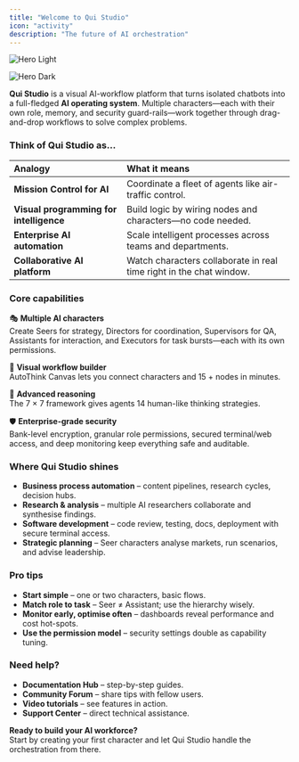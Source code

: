 ```yaml
---
title: "Welcome to Qui Studio"
icon: "activity"
description: "The future of AI orchestration"
---
```


<img
  className="block dark:hidden"
  src="/Screenshotfrom2025-06-2012-37-17.png"
  alt="Hero Light"
  title={true}
/>

<img
  className="hidden dark:block"
  src="/images/hero-dark.png"
  alt="Hero Dark"
/>

**Qui Studio** is a visual AI-workflow platform that turns isolated chatbots into a full-fledged **AI operating system**. Multiple characters—each with their own role, memory, and security guard-rails—work together through drag-and-drop workflows to solve complex problems.

### Think of Qui Studio as…

| Analogy                                 | What it means                                                       |
| :-------------------------------------- | :------------------------------------------------------------------ |
| **Mission Control for AI**              | Coordinate a fleet of agents like air-traffic control.              |
| **Visual programming for intelligence** | Build logic by wiring nodes and characters—no code needed.          |
| **Enterprise AI automation**            | Scale intelligent processes across teams and departments.           |
| **Collaborative AI platform**           | Watch characters collaborate in real time right in the chat window. |

### Core capabilities

🎭 **Multiple AI characters**\
Create Seers for strategy, Directors for coordination, Supervisors for QA, Assistants for interaction, and Executors for task bursts—each with its own permissions.

🔗 **Visual workflow builder**\
AutoThink Canvas lets you connect characters and 15 \+ nodes in minutes.

🧠 **Advanced reasoning**\
The 7 × 7 framework gives agents 14 human-like thinking strategies.

🛡️ **Enterprise-grade security**\
Bank-level encryption, granular role permissions, secured terminal/web access, and deep monitoring keep everything safe and auditable.

### Where Qui Studio shines

- **Business process automation** – content pipelines, research cycles, decision hubs.
- **Research & analysis** – multiple AI researchers collaborate and synthesise findings.
- **Software development** – code review, testing, docs, deployment with secure terminal access.
- **Strategic planning** – Seer characters analyse markets, run scenarios, and advise leadership.

### Pro tips

- **Start simple** – one or two characters, basic flows.
- **Match role to task** – Seer ≠ Assistant; use the hierarchy wisely.
- **Monitor early, optimise often** – dashboards reveal performance and cost hot-spots.
- **Use the permission model** – security settings double as capability tuning.

### Need help?

- **Documentation Hub** – step-by-step guides.
- **Community Forum** – share tips with fellow users.
- **Video tutorials** – see features in action.
- **Support Center** – direct technical assistance.

**Ready to build your AI workforce?**\
Start by creating your first character and let Qui Studio handle the orchestration from there.